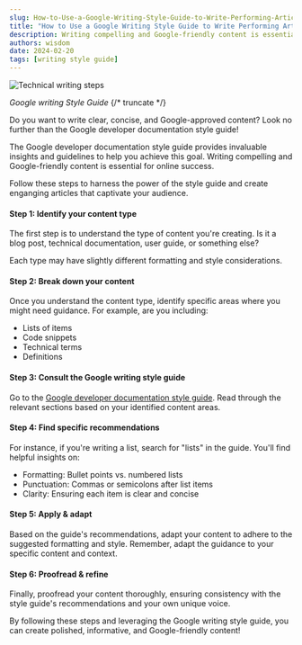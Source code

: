 ```yaml
---
slug: How-to-Use-a-Google-Writing-Style-Guide-to-Write-Performing-Articles
title: "How to Use a Google Writing Style Guide to Write Performing Articles"
description: Writing compelling and Google-friendly content is essential. The Google developer documentation style guide provides invaluable insights and guidelines to help you achieve this goal. 
authors: wisdom
date: 2024-02-20
tags: [writing style guide]
---
```


![Technical writing steps](./img/blog-google-style-guide.png)

_Google writing Style Guide_
{/* truncate */}

Do you want to write clear, concise, and Google-approved content? Look no further than the Google developer documentation style guide!

 The Google developer documentation style guide provides invaluable insights and guidelines to help you achieve this goal. Writing compelling and Google-friendly content is essential for online success.

Follow these steps to harness the power of the style guide and create enganging articles that captivate your audience.


#### Step 1: Identify your content type

The first step is to understand the type of content you're creating. Is it a blog post, technical documentation, user guide, or something else?

Each type may have slightly different formatting and style considerations.

<script async src="https://pagead2.googlesyndication.com/pagead/js/adsbygoogle.js?client=ca-pub-5378239849378753"
     crossorigin="anonymous"></script>



<script>
     (adsbygoogle = window.adsbygoogle || []).push({});
</script>

#### Step 2: Break down your content

Once you understand the content type, identify specific areas where you might need guidance. For example, are you including:

- Lists of items
- Code snippets
- Technical terms
- Definitions

#### Step 3: Consult the Google writing style guide

Go to the [Google developer documentation style guide](https://developers.google.com/style). Read through the relevant sections based on your identified content areas.

#### Step 4: Find specific recommendations

For instance, if you're writing a list, search for "lists" in the guide. You'll find helpful insights on:

- Formatting: Bullet points vs. numbered lists
- Punctuation: Commas or semicolons after list items
- Clarity: Ensuring each item is clear and concise

#### Step 5: Apply & adapt

Based on the guide's recommendations, adapt your content to adhere to the suggested formatting and style. Remember, adapt the guidance to your specific content and context.

#### Step 6: Proofread & refine

Finally, proofread your content thoroughly, ensuring consistency with the style guide's recommendations and your own unique voice.

By following these steps and leveraging the Google writing style guide, you can create polished, informative, and Google-friendly content!

<script async src="https://pagead2.googlesyndication.com/pagead/js/adsbygoogle.js?client=ca-pub-5378239849378753"
     crossorigin="anonymous"></script>


<script>
     (adsbygoogle = window.adsbygoogle || []).push({});
</script>
